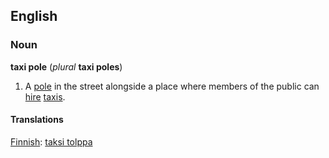 ==English==
===Noun===
'''taxi pole''' (''plural'' '''taxi poles''')

#A [[pole]] in the street alongside a place where members of the public can [[hire]] [[taxi]]s.

====Translations====
[[Finnish]]: [[taksi tolppa]]